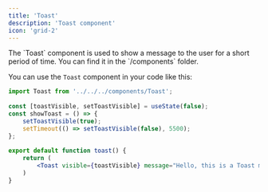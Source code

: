 ```yaml
---
title: 'Toast'
description: 'Toast component'
icon: 'grid-2'
---
```


<Tip>
    The `Toast` component is used to show a message to the user for a short period of time. You can find it in the `/components` folder.
</Tip>

You can use the `Toast` component in your code like this:

```jsx Toast.js
import Toast from '../../../components/Toast';
 
const [toastVisible, setToastVisible] = useState(false);
const showToast = () => {
	setToastVisible(true);
	setTimeout(() => setToastVisible(false), 5500);
};
 
export default function toast() {
	return (
		<Toast visible={toastVisible} message="Hello, this is a Toast message!" />
	)
}
```